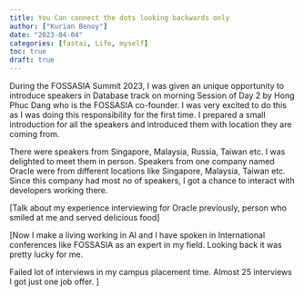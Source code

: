 ```yaml
---
title: You Can connect the dots looking backwards only
author: ["Kurian Benoy"]
date: "2023-04-04"
categories: [fastai, Life, myself]
toc: true
draft: true
---
```


During the FOSSASIA Summit 2023, I was given an unique opportunity to introduce
speakers in Database track on morning Session of Day 2 by Hong Phuc Dang who is the FOSSASIA co-founder. I was very excited to do this
as I was doing this responsibility for the first time. I prepared a small introduction
for all the speakers and introduced them with location they are coming from.

There were speakers from Singapore, Malaysia, Russia, Taiwan etc. I was delighted to meet them in person.
Speakers from one company named Oracle were from different locations like Singapore, Malaysia, Taiwan etc. Since this company had most no of speakers, I got a chance to interact with 
developers working there.

[Talk about my experience interviewing for Oracle previously, person who smiled at me and served delicious food]

[Now I make a living working in AI and I have spoken in International conferences like FOSSASIA as an expert in my field. Looking back it was pretty lucky for me.

Failed lot of interviews in my campus placement time. Almost 25 interviews I got just one job offer.
]

